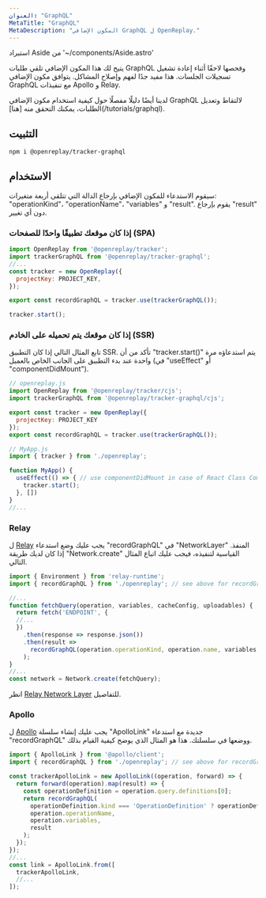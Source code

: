 ```yaml
---
العنوان: "GraphQL"
MetaTitle: "GraphQL"
MetaDescription: "المكون الإضافي GraphQL ل OpenReplay."
---
```


استيراد Aside من '~/components/Aside.astro'

يتيح لك هذا المكون الإضافي تلقي طلبات GraphQL وفحصها لاحقًا أثناء إعادة تشغيل تسجيلات الجلسات. هذا مفيد جدًا لفهم وإصلاح المشاكل. يتوافق مكون الإضافي GraphQL مع تنفيذات Apollo و Relay.

<Aside type="tip">
  لدينا أيضًا دليلًا مفصلًا حول كيفية استخدام مكون الإضافي GraphQL لالتقاط وتعديل الطلبات، يمكنك التحقق منه [هنا](/tutorials/graphql).
</Aside>

## التثبيت


```bash
npm i @openreplay/tracker-graphql
```


## الاستخدام

سيقوم الاستدعاء للمكون الإضافي بإرجاع الدالة التي تتلقى أربعة متغيرات: "operationKind"، "operationName"، "variables" و "result". يقوم بإرجاع "result" دون أي تغيير.

### إذا كان موقعك تطبيقًا واحدًا للصفحات (SPA)


```js
import OpenReplay from '@openreplay/tracker';
import trackerGraphQL from '@openreplay/tracker-graphql';
//...
const tracker = new OpenReplay({
  projectKey: PROJECT_KEY,
});

export const recordGraphQL = tracker.use(trackerGraphQL());

tracker.start();
```


### إذا كان موقعك يتم تحميله على الخادم (SSR)

تابع المثال التالي إذا كان التطبيق SSR. تأكد من أن "tracker.start()" يتم استدعاؤه مرة واحدة عند بدء التطبيق على الجانب الخاص بالعميل (في "useEffect" أو "componentDidMount").


```js
// openreplay.js
import OpenReplay from '@openreplay/tracker/cjs';
import trackerGraphQL from '@openreplay/tracker-graphql/cjs';

export const tracker = new OpenReplay({
  projectKey: PROJECT_KEY
});
export const recordGraphQL = tracker.use(trackerGraphQL());

// MyApp.js
import { tracker } from './openreplay';

function MyApp() {
  useEffect(() => { // use componentDidMount in case of React Class Component
    tracker.start();
  }, [])
}
//...
```


### Relay

ل [Relay](https://relay.dev/) يجب عليك وضع استدعاء "recordGraphQL" في "NetworkLayer" المنفذ. إذا كان لديك طريقة "Network.create" القياسية لتنفيذه، فيجب عليك اتباع المثال التالي.


```js
import { Environment } from 'relay-runtime';
import { recordGraphQL } from './openreplay'; // see above for recordGraphQL definition

//...
function fetchQuery(operation, variables, cacheConfig, uploadables) {
  return fetch('ENDPOINT', {
  //...
  })
    .then(response => response.json())
    .then(result =>
      recordGraphQL(operation.operationKind, operation.name, variables, result)
    );
}
//...
const network = Network.create(fetchQuery);
```


انظر [Relay Network Layer](https://relay.dev/docs/en/network-layer) للتفاصيل.

### Apollo

ل [Apollo](https://www.apollographql.com/) يجب عليك إنشاء سلسلة "ApolloLink" جديدة مع استدعاء "recordGraphQL" ووضعها في سلسلتك. هذا هو المثال الذي يوضح كيفية القيام بذلك.


```js
import { ApolloLink } from '@apollo/client';
import { recordGraphQL } from './openreplay'; // see above for recordGraphQL definition

const trackerApolloLink = new ApolloLink((operation, forward) => {
  return forward(operation).map(result) => {
    const operationDefinition = operation.query.definitions[0];
    return recordGraphQL(
      operationDefinition.kind === 'OperationDefinition' ? operationDefinition.operation : 'unknown?',
      operation.operationName,
      operation.variables,
      result
    );
  });
});
//...
const link = ApolloLink.from([
  trackerApolloLink,
  //...
]);
```

